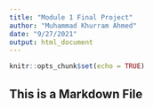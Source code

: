 ```yaml
---
title: "Module 1 Final Project"
author: "Muhammad Khurram Ahmed"
date: "9/27/2021"
output: html_document
---
```


```r
knitr::opts_chunk$set(echo = TRUE)
```

## This is a Markdown File

